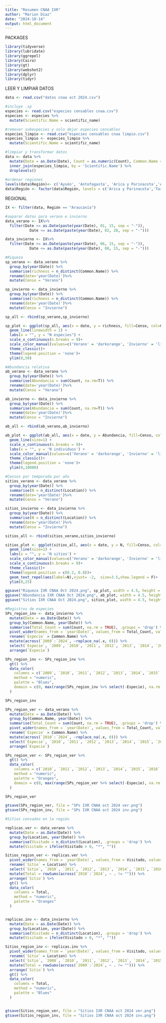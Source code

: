 ```yaml
---
title: "Resumen CNAA IXR"
author: "Marion Díaz"
date: "2024-10-14"
output: html_document
---
```


PACKAGES
```r
library(tidyverse)
library(lubridate)
library(ggrepel)
library(Cairo)
library(gt)
library(webshot2)
library(dplyr)
library(tidyr)
```

LEER Y LIMPIAR DATOS
```r
data <- read.csv("datos cnaa oct 2024.csv")

#incluye .sp
especies <- read.csv("especies censables cnaa.csv")
especies <- especies %>% 
  mutate(Scientific.Name = scientific_name)

#remover subespecies y solo dejar especies censables 
especies_limpio <- read.csv("especies censables cnaa limpio.csv")
especies_limpio <- especies_limpio %>% 
  mutate(Scientific.Name = scientific_name)

#limpiar y transformar datos
data <- data %>% 
  mutate(Date = as.Date(Date), Count = as.numeric(Count), Common.Name = as.factor(Common.Name), Scientific.Name = as.factor(Scientific.Name), Región = as.factor(State.Province), Location = as.factor(Location)) %>% 
  inner_join(especies_limpio, by = 'Scientific.Name') %>% 
  droplevels()
  
#ordenar regiones
levels(data$Región)<- c('Aysén', 'Antofagasta', 'Arica y Parinacota','Araucanía', 'Atacama', 'Bío-Bío', 'Coquimbo', "O'Higgins",'Los Lagos', 'Los Ríos', 'Magallanes', 'Maule', 'Ñuble', 'Metropolitana', 'Tarapacá', 'Valparaíso')
data$Región <- factor(data$Región, levels = c('Arica y Parinacota','Tarapacá', 'Antofagasta', 'Atacama','Coquimbo','Valparaíso', 'Metropolitana',"O'Higgins",'Maule', 'Ñuble','Bío-Bío','Araucanía', 'Los Ríos','Los Lagos', 'Aysén','Magallanes'))

```


REGIONAL
```r

IX <- filter(data, Región == "Araucanía")

#separar datos para verano e invierno 
data_verano <- IX%>% 
  filter(Date >= as.Date(paste(year(Date), 01, 15, sep = "-")),
           Date <= as.Date(paste(year(Date), 02, 28, sep = "-")))

data_invierno <- IX%>% 
  filter(Date >= as.Date(paste(year(Date), 06, 15, sep = "-")),
           Date <= as.Date(paste(year(Date), 08, 15, sep = "-")))

#Riqueza
sp_verano <- data_verano %>%
  group_by(year(Date)) %>% 
  summarise(richness = n_distinct(Common.Name)) %>%
  rename(date='year(Date)')%>%
  mutate(Censo = "Verano")

sp_invierno <- data_invierno %>%
  group_by(year(Date)) %>% 
  summarise(richness = n_distinct(Common.Name)) %>% 
  rename(date='year(Date)')%>%
  mutate(Censo = "Invierno")

sp_all <- rbind(sp_verano,sp_invierno)

sp_plot <- ggplot(sp_all, aes(x = date, y = richness, fill=Censo, col=Censo)) +
  geom_line(linewidth = 1) +
  labs(x = "", y = "N especies") +
  scale_x_continuous(n.breaks = 9)+
  scale_color_manual(values=c('Verano' = 'darkorange', 'Invierno' = 'lightblue'))+
  theme_classic()+
  theme(legend.position = 'none')+
  ylim(0,50)

#Abundancia relativa
ab_verano <- data_verano %>%
  group_by(year(Date)) %>% 
  summarise(Abundancia = sum(Count, na.rm=T)) %>% 
  rename(date='year(Date)')%>%
  mutate(Censo = "Verano")

ab_invierno <- data_invierno %>%
  group_by(year(Date)) %>% 
  summarise(Abundancia = sum(Count, na.rm=T)) %>% 
  rename(date='year(Date)')%>%
  mutate(Censo = "Invierno")

ab_all <- rbind(ab_verano,ab_invierno)

ab_plot <- ggplot(ab_all, aes(x = date, y = Abundancia, fill=Censo, col=Censo)) +
  geom_line(size=1) +
  scale_x_continuous(n.breaks = 9)+
  labs(x = "", y = 'N individuos') +
  scale_color_manual(values=c('Verano' = 'darkorange', 'Invierno' = 'lightblue'))+
  theme_classic()+
  theme(legend.position = 'none')+
  ylim(0,10000)

#Censos por temporada por año
sitios_verano <- data_verano %>% 
  group_by(year(Date)) %>% 
  summarise(N = n_distinct(Location)) %>% 
  rename(date='year(Date)')%>%
  mutate(Censo = "Verano")

sitios_invierno <- data_invierno %>% 
  group_by(year(Date)) %>% 
  summarise(N = n_distinct(Location)) %>% 
  rename(date='year(Date)')%>%
  mutate(Censo = "Invierno")

sitios_all <- rbind(sitios_verano,sitios_invierno)

sitios_plot <- ggplot(sitios_all, aes(x = date, y = N, fill=Censo, col=Censo)) +
  geom_line(size=1) +
  labs(x = "", y = 'N sitios') +
  scale_color_manual(values=c('Verano' = 'darkorange', 'Invierno' = 'lightblue'))+
  scale_x_continuous(n.breaks = 9)+
  theme_classic()+
  theme(legend.position = c(0.2, 0.8))+
  geom_text_repel(aes(label=N),vjust= -2,  size=3.5,show.legend = F)+
  ylim(0,25)

ggsave("Riqueza IXR CNAA Oct 2024.png", sp_plot, width = 4.5, height = 3.5, dpi = 300, type = "cairo")
ggsave("Abundancia IXR CNAA Oct 2024.png", ab_plot, width = 4.5, height = 3.5, dpi = 300, type = "cairo")
ggsave("Sitios IXR CNAA Oct 2024.png", sitios_plot, width = 4.5, height = 3.5, dpi = 300, type = "cairo")
```

```r
#Registros de especies
SPs_region_inv <- data_invierno %>%
  mutate(Date = as.Date(Date)) %>%
  group_by(Common.Name, year(Date)) %>%
  summarise(Total_Count = sum(Count, na.rm = TRUE), .groups = 'drop') %>%
  pivot_wider(names_from = `year(Date)`, values_from = Total_Count, values_fill = 0) %>%
  rename(`Especie` = Common.Name) %>%
  mutate(across(`2009`:`2024`, ~replace_na(.x, 0))) %>%
  select(`Especie`, `2009`, `2010`, `2011`, `2012`, `2013`, `2014`, `2015`, `2016`, `2017`, `2018`, `2022`, `2023`, `2024`) %>%
  arrange(`Especie`) 

SPs_region_inv <- SPs_region_inv %>%
  gt() %>%
  data_color(
    columns = c(`2009`, `2010`, `2011`, `2012`, `2013`, `2014`, `2015`, `2016`, `2017`, `2018`, `2022`, `2023`, `2024`),
    method = "numeric",
    palette = "Blues",
    domain = c(0, max(range(SPs_region_inv %>% select(-Especie), na.rm = TRUE)))
  )

SPs_region_inv

SPs_region_ver <- data_verano %>%
  mutate(Date = as.Date(Date)) %>%  
  group_by(Common.Name, year(Date)) %>% 
  summarise(Total_Count = sum(Count, na.rm = TRUE), .groups = 'drop') %>%  
  pivot_wider(names_from = `year(Date)`, values_from = Total_Count, values_fill = 0) %>%  
  rename(`Especie` = Common.Name) %>%  
  mutate(across(`2010`:`2024`, ~replace_na(.x, 0))) %>%  
  select(`Especie`, `2010`, `2011`, `2012`, `2013`, `2014`, `2015`, `2016`, `2018`, `2019`, `2023`, `2024`) %>%  
  arrange(`Especie`) 

SPs_region_ver <- SPs_region_ver %>%
  gt() %>% 
  data_color(
    columns = c(`2010`, `2011`, `2012`, `2013`, `2014`, `2015`, `2016`, `2018`, `2019`, `2023`, `2024`),
    method = "numeric",
    palette = "Oranges",
    domain = c(0, max(range(SPs_region_ver %>% select(-Especie), na.rm = TRUE)))
  )

SPs_region_ver

gtsave(SPs_region_ver, file = "SPs IXR CNAA oct 2024 ver.png")
gtsave(SPs_region_inv, file = "SPs IXR CNAA oct 2024 inv.png")
```


```r
#Sitios censados en la región

replicas.ver <- data_verano %>%
  mutate(Date = as.Date(Date)) %>%  
  group_by(Location, year(Date)) %>%  
  summarise(Visitado = n_distinct(Location), .groups = 'drop') %>%  
  mutate(Visitado = ifelse(Visitado > 0, "*", "")) 

Sitios_region_ver <- replicas.ver %>%
  pivot_wider(names_from = `year(Date)`, values_from = Visitado, values_fill = "") %>%  
  rename(`Sitio` = Location) %>%  
  select(`Sitio`, `2010`, `2011`, `2012`, `2013`, `2014`, `2015`, `2016`, `2018`, `2019`, `2023`, `2024`) %>%
  mutate(Total = rowSums(across(`2010`:`2024`, ~ . != ""))) %>%
  arrange(`Sitio`) %>%  
  gt() %>% 
  data_color(
    columns = Total,  
    method = "numeric", 
    palette = "Oranges"  
  )


replicas.inv <- data_invierno %>%
  mutate(Date = as.Date(Date)) %>%  
  group_by(Location, year(Date)) %>%  
  summarise(Visitado = n_distinct(Location), .groups = 'drop') %>%  
  mutate(Visitado = ifelse(Visitado > 0, "*", "")) 

Sitios_region_inv <- replicas.inv %>%
  pivot_wider(names_from = `year(Date)`, values_from = Visitado, values_fill = "") %>%  
  rename(`Sitio` = Location) %>%  
  select(`Sitio`, `2009`, `2010`, `2011`, `2012`, `2013`, `2014`, `2015`, `2016`, `2018`, `2022`, `2023`, `2024`) %>%
  mutate(Total = rowSums(across(`2009`:`2024`, ~ . != ""))) %>%
  arrange(`Sitio`) %>%  
  gt() %>% 
  data_color(
    columns = Total,  
    method = "numeric", 
    palette = "Blues"  
  )


gtsave(Sitios_region_ver, file = "Sitios IXR CNAA oct 2024 ver.png")
gtsave(Sitios_region_inv, file = "Sitios IXR CNAA oct 2024 inv.png")
```



